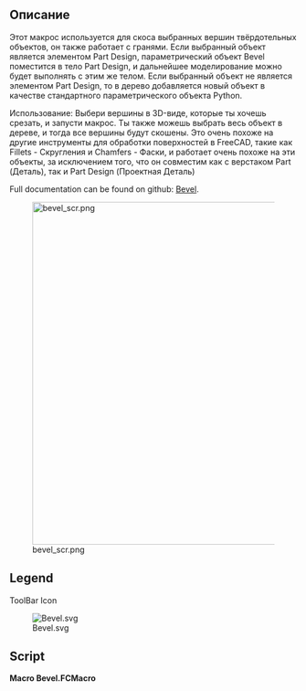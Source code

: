 <languages/>

{{Macro/ru
|Name=Макрос Bevel (Фаска)
|Icon=Bevel.svg
|Description=Параметрическая Фаска выбранных вершин твёрдотельных объектов, совместимая с верстаком Part Design (Проектная Деталь)
|Author=TheMarkster
|Version=0.2022.04.06b
|Date=2022-04-06
|FCVersion=Версия Python 3
|Download=[https://wiki.freecad.org/File:bevel.svg ToolBar Icon]
|SeeAlso=
|Links=[https://github.com/mwganson/Bevel Полная документация на Github]
}}

<span id="Description"></span>
== Описание ==

Этот макрос используется для скоса выбранных вершин твёрдотельных объектов, он также работает с гранями. Если выбранный объект является элементом Part Design, параметрический объект Bevel поместится в тело Part Design, и дальнейшее моделирование можно будет выполнять с этим же телом. Если выбранный объект не является элементом Part Design, то в дерево добавляется новый объект в качестве стандартного параметрического объекта Python.

Использование: Выбери вершины в 3D-виде, которые ты хочешь срезать, и запусти макрос. Ты также можешь выбрать весь объект в дереве, и тогда все вершины будут скошены. Это очень похоже на другие инструменты для обработки поверхностей в FreeCAD, такие как Fillets  - Скругления и Chamfers - Фаски, и работает очень похоже на эти объекты, за исключением того, что он совместим как с верстаком Part (Деталь), так и Part Design (Проектная Деталь)

<div lang="en" dir="ltr" class="mw-content-ltr">
Full documentation can be found on github: [https://github.com/mwganson/Bevel Bevel].
</div>

[[File:bevel_scr.png|600px]]
<div lang="en" dir="ltr" class="mw-content-ltr">
{{Caption|Macro Bevel screenshot‎}}
</div>

<div lang="en" dir="ltr" class="mw-content-ltr">
== Legend ==
</div>

{{Codeextralink|https://gist.github.com/mwganson/25ee4dc925c8bcf1182bd9979025ed2d/raw/db5e9ecdba031bc743a9bd1e3a39e257ee523abc/Bevel.FCMacro|Bevel.FCMacro}}

<div lang="en" dir="ltr" class="mw-content-ltr">
ToolBar Icon
</div>
[[Image:Bevel.svg]]

<div lang="en" dir="ltr" class="mw-content-ltr">
== Script ==
</div>

'''Macro Bevel.FCMacro'''

{{CodeDownload|https://gist.github.com/mwganson/25ee4dc925c8bcf1182bd9979025ed2d|Bevel.FCMacro}}